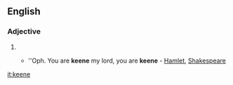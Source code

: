 ==English==

===Adjective===
{{en-adj}}

# {{archaic spelling of|keen}}
#* {{rfdate}} ''Oph. You are '''keene''' my lord, you are '''keene''' - [http://books.google.com/books?id=w1kJAAAAQAAJ&pg=RA1-PA54-IA1&dq=keene+Shakespeare Hamlet], [[Shakespeare]]

[[it:keene]]